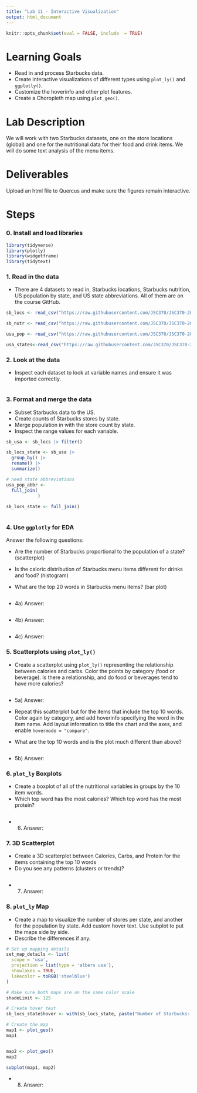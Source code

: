 ```yaml
---
title: "Lab 11 - Interactive Visualization"
output: html_document
---
```


```r
knitr::opts_chunk$set(eval = FALSE, include  = TRUE)
```

# Learning Goals

- Read in and process Starbucks data.
- Create interactive visualizations of different types using `plot_ly()` and `ggplotly()`.
- Customize the hoverinfo and other plot features.
- Create a Choropleth map using `plot_geo()`.

# Lab Description

We will work with two Starbucks datasets, one on the store locations (global) and one for the nutritional data for their food and drink items. We will do some text analysis of the menu items.

# Deliverables

Upload an html file to Quercus and make sure the figures remain interactive.

# Steps

### 0. Install and load libraries

```r

library(tidyverse)
library(plotly)
library(widgetframe)
library(tidytext)

```

### 1. Read in the data

- There are 4 datasets to read in, Starbucks locations, Starbucks nutrition, US population by state, and US state abbreviations. All of them are on the course GitHub.

```r

sb_locs <- read_csv("https://raw.githubusercontent.com/JSC370/JSC370-2025/refs/heads/main/data/starbucks/starbucks-locations.csv")

sb_nutr <- read_csv("https://raw.githubusercontent.com/JSC370/JSC370-2025/refs/heads/main/data/starbucks/starbucks-menu-nutrition.csv")

usa_pop <- read_csv("https://raw.githubusercontent.com/JSC370/JSC370-2025/refs/heads/main/data/starbucks/us_state_pop.csv")

usa_states<-read_csv("https://raw.githubusercontent.com/JSC370/JSC370-2025/refs/heads/main/data/starbucks/states.csv")
```

### 2. Look at the data

- Inspect each dataset to look at variable names and ensure it was imported correctly.


```r

```

### 3. Format and merge the data

- Subset Starbucks data to the US.
- Create counts of Starbucks stores by state.
- Merge population in with the store count by state.
- Inspect the range values for each variable. 

```r

sb_usa <- sb_locs |> filter()

sb_locs_state <- sb_usa |>
  group_by() |>
  rename() |>
  summarize()

# need state abbreviations
usa_pop_abbr <- 
  full_join(
            ) 
  
sb_locs_state <- full_join()
  


```

### 4. Use `ggplotly` for EDA

Answer the following questions:

- Are the number of Starbucks proportional to the population of a state? (scatterplot)

- Is the caloric distribution of Starbucks menu items different for drinks and food? (histogram)

- What are the top 20 words in Starbucks menu items? (bar plot)

```r



```

- 4a) Answer: 

```r



```

- 4b) Answer: 

```r


```

- 4c) Answer: 

### 5. Scatterplots using `plot_ly()`

- Create a scatterplot using `plot_ly()` representing the relationship between calories and carbs. Color the points by category (food or beverage). Is there a relationship, and do food or beverages tend to have more calories?

```r

```


- 5a) Answer:

- Repeat this scatterplot but for the items that include the top 10 words. Color again by category, and add hoverinfo specifying the word in the item name. Add layout information to title the chart and the axes, and enable `hovermode = "compare"`.
- What are the top 10 words and is the plot much different than above?
  
```r

  
```

- 5b) Answer:



### 6. `plot_ly` Boxplots

- Create a boxplot of all of the nutritional variables in groups by the 10 item words.
- Which top word has the most calories? Which top word has the most protein?

```r


```

- 6) Answer:

### 7. 3D Scatterplot

- Create a 3D scatterplot between Calories, Carbs, and Protein for the items containing the top 10 words
- Do you see any patterns (clusters or trends)?

```r


```

- 7) Answer:


### 8. `plot_ly` Map

- Create a map to visualize the number of stores per state, and another for the population by state. Add custom hover text. Use subplot to put the maps side by side.
- Describe the differences if any.

```r
# Set up mapping details
set_map_details <- list(
  scope = 'usa',
  projection = list(type = 'albers usa'),
  showlakes = TRUE,
  lakecolor = toRGB('steelblue')
)

# Make sure both maps are on the same color scale
shadeLimit <- 125

# Create hover text
sb_locs_state$hover <- with(sb_locs_state, paste("Number of Starbucks: ", n_stores, '<br>', "State: ", state.y, '<br>', "Population: ", population))

# Create the map
map1 <- plot_geo()
map1


map2 <- plot_geo()
map2

subplot(map1, map2)
```

- 8) Answer:
